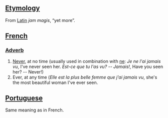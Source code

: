 ==[[Etymology]]==
From [[Latin]] ''jam magis'', “yet more”.

==[[French]]==
===[[Adverb]]===

#[[Never]], at no time (usually used in combination with [[ne]]: ''Je ne l'ai jamais vu'', I've never seen her.  ''Est-ce que tu l'as vu? -- Jamais!'', Have you seen her? -- Never!)
#Ever, at any time (''Elle est la plus belle femme que j'ai jamais vu'', she's the most beautiful woman I've ever seen.

==[[Portuguese]]==
Same meaning as in French.
